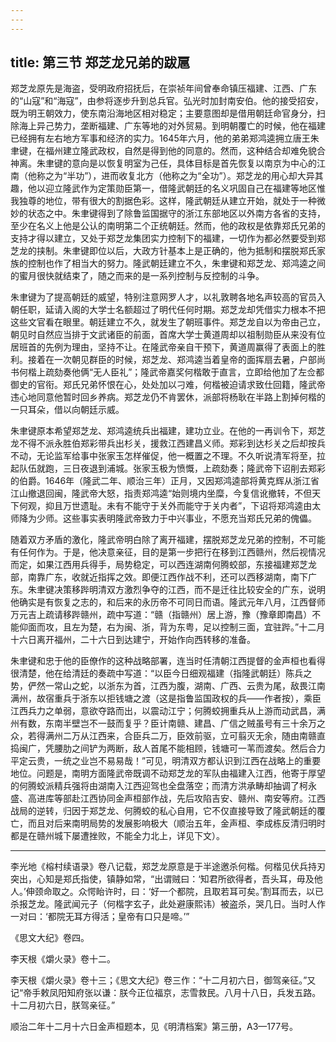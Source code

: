 ```yaml
---
---
---
```

title: 第三节 郑芝龙兄弟的跋扈
---




郑芝龙原先是海盗，受明政府招抚后，在崇祯年间曾奉命镇压福建、江西、广东的“山寇”和“海寇”，由参将逐步升到总兵官。弘光时加封南安伯。他的接受招安，既为明王朝效力，使东南沿海地区相对稳定；主要意图却是借用朝廷命官身分，扫除海上异己势力，垄断福建、广东等地的对外贸易。到明朝覆亡的时候，他在福建已经拥有左右地方军事和经济的实力。1645年六月，他的弟弟郑鸿逵拥立唐王朱聿键，在福州建立隆武政权，自然是得到他的同意的。然而，这种结合却难免貌合神离。朱聿键的意向是以恢复明室为己任，具体目标是首先恢复以南京为中心的江南（他称之为“半功”），进而收复北方（他称之为“全功”）。郑芝龙的用心却大异其趣，他以迎立隆武作为定策勋臣第一，借隆武朝廷的名义巩固自己在福建等地区惟我独尊的地位，带有很大的割据色彩。这样，隆武朝廷从建立开始，就处于一种微妙的状态之中。朱聿键得到了除鲁监国据守的浙江东部地区以外南方各省的支持，至少在名义上他是公认的南明第二个正统朝廷。然而，他的政权是依靠郑氏兄弟的支持才得以建立，又处于郑芝龙集团实力控制下的福建，一切作为都必然要受到郑芝龙的挟制。朱聿键即位以后，大政方针基本上是正确的，他为抵制和摆脱郑氏家族的控制也作了相当大的努力。隆武朝廷建立不久，朱聿键和郑芝龙、郑鸿逵之间的蜜月很快就结束了，随之而来的是一系列控制与反控制的斗争。

朱聿键为了提高朝廷的威望，特别注意网罗人才，以礼敦聘各地名声较高的官员入朝任职，延请入阁的大学士名额超过了明代任何时期。郑芝龙却凭借实力根本不把这些文官看在眼里。朝廷建立不久，就发生了朝班事件。郑芝龙自以为帝由己立，朝见时自然应当排于文武诸臣的前面，首席大学士黄道周却以祖制勋臣从来没有位居班首的先例为理由，坚持不让。在隆武帝亲自干预下，黄道周赢得了表面上的胜利。接着在一次朝见群臣的时候，郑芝龙、郑鸿逵当着皇帝的面挥扇去暑，户部尚书何楷上疏劾奏他俩“无人臣礼”；隆武帝嘉奖何楷敢于直言，立即给他加了左佥都御史的官衔。郑氏兄弟怀恨在心，处处加以刁难，何楷被迫请求致仕回籍，隆武帝违心地同意他暂时回乡养病。郑芝龙仍不肯罢休，派部将杨耿在半路上割掉何楷的一只耳朵，借以向朝廷示威。

朱聿键原本希望郑芝龙、郑鸿逵统兵出福建，建功立业。在他的一再训令下，郑芝龙不得不派永胜伯郑彩带兵出杉关，援救江西建昌义师。郑彩到达杉关之后却按兵不动，无论监军给事中张家玉怎样催促，他一概置之不理。不久听说清军将至，拉起队伍就跑，三日夜退到浦城。张家玉极为愤慨，上疏劾奏；隆武帝下诏削去郑彩的伯爵。1646年（隆武二年、顺治三年）正月，又因郑鸿逵部将黄克辉从浙江省江山撤退回闽，隆武帝大怒，指责郑鸿逵“始则境内坐糜，今复信讹撤转，不但天下何观，抑且万世遗耻。未有不能守于关外而能守于关内者”，下诏将郑鸿逵由太师降为少师。这些事实表明隆武帝致力于中兴事业，不愿充当郑氏兄弟的傀儡。

随着双方矛盾的激化，隆武帝明白除了离开福建，摆脱郑芝龙兄弟的控制，不可能有任何作为。于是，他决意亲征，目的是第一步把行在移到江西赣州，然后视情况而定，如果江西用兵得手，局势稳定，可以西连湖南何腾蛟部，东接福建郑芝龙部，南靠广东，收就近指挥之效。即便江西作战不利，还可以西移湖南，南下广东。朱聿键决策移跸明清双方激烈争夺的江西，而不是迁往比较安全的广东，说明他确实是有恢复之志的，和后来的永历帝不可同日而语。隆武元年八月，江西督师万元吉上疏请移跸赣州，疏中写道：“赣（指赣州）居上游，豫（豫章即南昌）不能仰面而攻，且左为楚，右为闽、浙，背为东粤，足以控制三面，宜驻跸。”十二月十六日离开福州，二十六日到达建宁，开始作向西转移的准备。

朱聿键和忠于他的臣僚作的这种战略部署，连当时任清朝江西提督的金声桓也看得很清楚，他在给清廷的奏疏中写道：“以臣今日细观福建（指隆武朝廷）陈兵之势，俨然一常山之蛇，以浙东为首，江西为腹，湖南、广西、云贵为尾，敌畏江南满州，故宿重兵于浙东以拒钱塘之渡（这是指鲁监国政权的兵——作者按），乘臣江西兵力之单弱，意欲夺路而出，以震动江宁；何腾蛟拥重兵从上游而动武昌，满州有数，东南半壁岂不一鼓而复乎？臣计南赣、建昌、广信之贼虽号有三十余万之众，若得满州二万从江西来，合臣兵二万，臣效前驱，立可翦灭无余，随由南赣直捣闽广，凭腰肋之间铲为两断，敌人首尾不能相顾，钱塘可一苇而渡矣。然后合力平定云贵，一统之业岂不易易哉！”可见，明清双方都认识到江西在战略上的重要地位。问题是，南明方面隆武帝既调不动郑芝龙的军队由福建入江西，他寄于厚望的何腾蛟派精兵强将由湖南入江西迎驾也全盘落空；而清方洪承畴却抽调了柯永盛、高进库等部赴江西协同金声桓部作战，先后攻陷吉安、赣州、南安等府。江西战局的逆转，归因于郑芝龙、何腾蛟的私心自用，它不仅直接导致了隆武朝廷的覆亡，而且对后来南明局势的发展影响极大（顺治五年，金声桓、李成栋反清归明时都是在赣州城下屡遭挫败，不能全力北上，详见下文）。



* * *



 李光地《榕村续语录》卷八记载，郑芝龙原意是于半途邀杀何楷。何楷见伏兵持刃突出，心知是郑氏指使，镇静如常，“出谓贼曰：‘知君所欲得者，吾头耳，毋及他人。’伸颈命取之。众愕眙许时，曰：‘好一个都院，且取若耳可矣。’割耳而去，以已杀报芝龙。隆武闻元子（何楷字玄子，此处避康熙讳）被盗杀，哭几日。当时人作一对曰：‘都院无耳方得活；皇帝有口只是啼。’” ​​​​​​​​​



《思文大纪》卷四。 ​​​​​​​​​



 李天根《爝火录》卷十二。 ​​​​​​​​​



 李天根《爝火录》卷十三；《思文大纪》卷三作：“十二月初六日，御驾亲征。”又记“帝手敕凤阳知府张以谦：朕今正位福京，志雪救民。八月十八日，兵发五路。十二月初六日，朕驾亲征。” ​​​​​​​​​



 顺治二年十二月十六日金声桓题本，见《明清档案》第三册，A3—177号。 ​​​​​​​​​